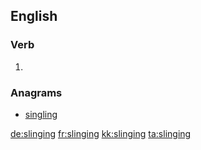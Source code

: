==English==

===Verb===
{{head|en}}

# {{present participle of|sling}}

===Anagrams===
* [[singling#English|singling]]

[[de:slinging]]
[[fr:slinging]]
[[kk:slinging]]
[[ta:slinging]]